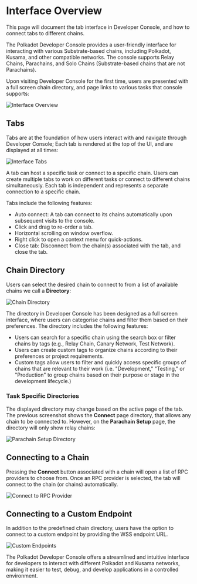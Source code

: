 # Interface Overview

This page will document the tab interface in Developer Console, and how to connect tabs to different chains.

The Polkadot Developer Console provides a user-friendly interface for interacting with various Substrate-based chains, including Polkadot, Kusama, and other compatible networks. The console supports Relay Chains, Parachains, and Solo Chains (Substrate-based chains that are not Parachains).

Upon visiting Developer Console for the first time, users are presented with a full screen chain directory, and page links to various tasks that console supports:

![Interface Overview](/png/interface-overview/hero.png)

## Tabs 

Tabs are at the foundation of how users interact with and navigate through Developer Console; Each tab is rendered at the top of the UI, and are displayed at all times:

![Interface Tabs](/png/interface-overview/interface-tabs.png)

A tab can host a specific task or connect to a specific chain. Users can create multiple tabs to work on different tasks or connect to different chains simultaneously. Each tab is independent and represents a separate connection to a specific chain.

Tabs include the following features:
- Auto connect: A tab can connect to its chains automatically upon subsequent visits to the console.
- Click and drag to re-order a tab.
- Horizontal scrolling on window overflow.
- Right click to open a context menu for quick-actions.
- Close tab: Disconnect from the chain(s) associated with the tab, and close the tab.

## Chain Directory

Users can select the desired chain to connect to from a list of available chains we call a __Directory__:

![Chain Directory](/png/interface-overview/chain-directory.png)

The directory in Developer Console has been designed as a full screen interface, where users can categorise chains and filter them based on their preferences. The directory includes the following features:

- Users can search for a specific chain using the search box or filter chains by tags (e.g., Relay Chain, Canary Network, Test Network).
- Users can create custom tags to organize chains according to their preferences or project requirements.
- Custom tags allow users to filter and quickly access specific groups of chains that are relevant to their work (i.e. "Development," "Testing," or "Production" to group chains based on their purpose or stage in the development lifecycle.)

### Task Specific Directories

The displayed directory may change based on the active page of the tab. The previous screenshot shows the __Connect__ page directory, that allows any chain to be connected to. However, on the __Parachain Setup__ page, the directory will only show relay chains:

![Parachain Setup Directory](/png/interface-overview/parachain-setup-directory.png)

## Connecting to a Chain

Pressing the __Connect__ button associated with a chain will open a list of RPC providers to choose from. Once an RPC provider is selected, the tab will connect to the chain (or chains) automatically.

![Connect to RPC Provider](/png/interface-overview/connect-rpc-providers.png)

## Connecting to a Custom Endpoint

In addition to the predefined chain directory, users have the option to connect to a custom endpoint by providing the WSS endpoint URL.

![Custom Endpoints](/png/interface-overview/connect-custom-endpoint.png)

The Polkadot Developer Console offers a streamlined and intuitive interface for developers to interact with different Polkadot and Kusama networks, making it easier to test, debug, and develop applications in a controlled environment.